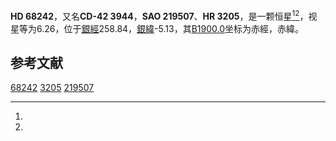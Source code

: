 {{Starbox begin
| name = HD 68242
}}
{{Starbox observe
| epoch = [[J2000.0|J2000.0]]
| constell = {{星座名待查}}<ref name=SIMBAD>{{cite web
 | url=http://simbad.u-strasbg.fr/simbad/sim-id?Ident=HR+3205
 | title=Pulsating variable Star
 | publisher=Centre de Données astronomiques de Strasbourg
 | work=SIMBAD
 | accessdate=2012-07-13
 | archive-date=2016-03-17
 | archive-url=https://web.archive.org/web/20160317145314/http://simbad.u-strasbg.fr/simbad/sim-id?Ident=HR+3205
 | dead-url=no
 }}</ref><ref name=DATA>{{cite web
 | url=http://vizier.u-strasbg.fr/viz-bin/VizieR-5?-out.add=.&-source=5050&-corr=PK=HR&-out.max=9999&HR=3205
 | title=VizieR Detailed Page
 | accessdate=2012-07-13
 | archive-date=2016-03-05
 | archive-url=https://web.archive.org/web/20160305004350/http://vizier.u-strasbg.fr/viz-bin/VizieR-5?-out.add=.&-source=5050&-corr=PK=HR&-out.max=9999&HR=3205
 | dead-url=no
 }}</ref>
| 星官 = 
| ra = {{RA|8|9|47.7}}<ref name=SIMBAD /><ref name=DATA />
| dec = {{DEC|-42|38|26}}<ref name=SIMBAD /><ref name=DATA />
| appmag_v = 6.26<ref name=SIMBAD /><ref name=DATA />
}}
{{Starbox character
| class = B7V<ref name=SIMBAD /><ref name=DATA />
| b-v = -0.04<ref name=SIMBAD /><ref name=DATA />
| u-b = -0.32<ref name=SIMBAD /><ref name=DATA />
| r-i = <ref name=SIMBAD /><ref name=DATA />
| variable = 
}}
{{Starbox astrometry
| radial_v = -0.32
| prop_mo_ra = 12
| parallax = 0.017
| p_error =
}}
{{Starbox catalog
| names =CD-42 3944，[[SAO星表|SAO]] 219507，[[HD星表|HD]] 68242，[[HR星表|HR]] 3205}}
{{Starbox reference |Simbad=HR+3205}}
{{Starbox end}}

'''HD 68242'''，又名'''CD-42 3944'''，'''SAO 219507'''、'''HR 3205'''，是一颗恒星<ref name=SIMBAD /><ref name=DATA />，视星等为6.26，位于[[銀道座標系|銀經]]258.84，[[銀道座標系|銀緯]]-5.13，其[[B1900.0|B1900.0]]坐标为赤經{{RA|8|6|24.2}}，赤緯{{DEC|-42|-5.13|44}}。

== 参考文献 ==
{{reflist}}

{{star-stub}}

[[Category:HD和HDE天體|68242]]
[[Category:HR天體|3205]]
[[Category:SAO天體|219507]]